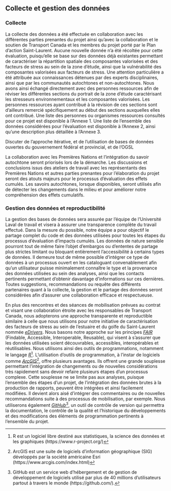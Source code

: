 ## Collecte et gestion des données

### Collecte

La collecte des données a été effectuée en collaboration avec les différentes parties prenantes du projet ainsi qu'avec la collaboration et le soutien de Transport Canada et les membres du projet porté par le Plan d’action Saint-Laurent. Aucune nouvelle donnée n'a été récoltée pour cette évaluation, puisqu'elle se base sur des données déjà existantes permettant de caractériser la répartition spatiale des composantes valorisées et des facteurs de stress au sein de la zone d'étude, ainsi que la vulnérabilité des composantes valorisées aux facteurs de stress. Une attention particulière a été attribuée aux connaissances détenues par des experts disciplinaires, ainsi que par les communautés autochtones et non-autochtones. Nous avons ainsi échangé directement avec des personnes ressources afin de réviser les différentes sections du portrait de la zone d'étude caractérisant les stresseurs environnementaux et les composantes valorisées. Les personnes ressources ayant contribué à la révision de ces sections sont d'ailleurs remercié spécifiquement au début des sections auxquelles elles ont contribué. Une liste des personnes ou organismes ressources consultés pour ce projet est disponible à l'Annexe 1. Une liste de l'ensemble des données considérées pour l'évaluation est disponible à l'Annexe 2, ainsi qu'une description plus détaillée à l'Annexe 3.

Discuter de l'approche itérative, et de l'utilisation de bases de données ouvertes du gouvernement fédéral et provincial, et de l'OGSL

La collaboration avec les Premières Nations et l’intégration du savoir autochtone seront priorisés lors de la démarche. Les discussions et conclusions issus des ateliers de travail avec les représentants des Premières Nations et autres parties prenantes pour l’élaboration du projet seront des atouts majeurs pour le processus d’évaluation des effets cumulés. Les savoirs autochtones, lorsque disponibles, seront utilisés afin de détecter les changements dans le milieu et pour améliorer notre compréhension des effets cumulatifs.


### Gestion des données et reproductibilité

La gestion des bases de données sera assurée par l’équipe de l’Université Laval de travail et visera à assurer une transparence complète du travail effectué. Dans la mesure du possible, notre équipe a pour objectif le partage complet du code et des données utilisées pour toutes les étapes du processus d’évaluation d’impacts cumulés. Les données de nature sensible pourront tout de même faire l’objet d’embargos ou d’ententes de partage plus strictes limitant ou bloquant entièrement l’accessibilité à certains types de données. Il demeure tout de même possible d’intégrer ce type de données à un processus ouvert en les cataloguant convenablement afin qu’un utilisateur puisse minimalement connaître le type et la provenance des données utilisées au sein des analyses, ainsi que les contacts pertinents permettant d’obtenir davantage d’informations sur ces dernières. Toutes suggestions, recommandations ou requête des différents partenaires quant à la collecte, la gestion et le partage des données seront considérées afin d’assurer une collaboration efficace et respectueuse.

En plus des rencontres et des séances de mobilisation prévues au contrat et visant une collaboration étroite avec les responsables de Transport Canada, nous adopterons une approche transparente et reproductible similaire à celle que nous utilisons pour notre initiative de caractérisation des facteurs de stress au sein de l’estuaire et du golfe du Saint-Laurent nommée
<a href="https://david-beauchesne.shinyapps.io/edriversapp/" target="_blank"><i>eDrivers</i></a>.  Nous basons notre approche sur les principes
<a href="https://ogsl.ca/fr/principes-fair" target="_blank"><i>FAIR</i></a>
(Findable, Accessible, Interoperable, Reusable), qui visent à s’assurer que les données utilisées soient découvrables, accessibles, interopérables et réutilisables. Nous utilisons ainsi des outils de programmations, notamment le langage
<a href="https://www.r-project.org/" target="_blank"><i>R</i></a>[^r].
L’utilisation d’outils de programmation, à l’instar de logiciels comme
<a href="https://www.arcgis.com/index.html" target="_blank"><i>ArcGIS</i></a>[^arc],
 offre plusieurs avantages. Ils offrent une grande souplesse permettant l’intégration de changements ou de nouvelles considérations très rapidement sans devoir refaire plusieurs étapes d’un processus complexe. Cette souplesse ne se limite pas aux analyses, puisque l’ensemble des étapes d’un projet, de l’intégration des données brutes à la production de rapports, peuvent être intégrées et ainsi facilement modifiées. Il devient alors aisé d’intégrer des commentaires ou de nouvelles recommandations suite à des processus de mobilisation, par exemple. Nous utiliserons également
 <a href="https://github.com/" target="_blank"><i>GitHub</i></a>[^git],
un outil de contrôle de version qui permettra la documentation, le contrôle de
la qualité et l’historique du développements et des modifications des éléments
de programmation pertinents à l’ensemble du projet.

[^r]: R est un logiciel libre destiné aux statistiques, la science des données et les graphiques (https://www.r-project.org/)
[^arc]: ArcGIS est une suite de logiciels d'information géographique (SIG) développés par la société américaine Esri (https://www.arcgis.com/index.html)
[^git]: GitHub est un service web d'hébergement et de gestion de développement de logiciels utilisé par plus de 40 millions d'utilisateurs partout à travers le monde (https://github.com/).
